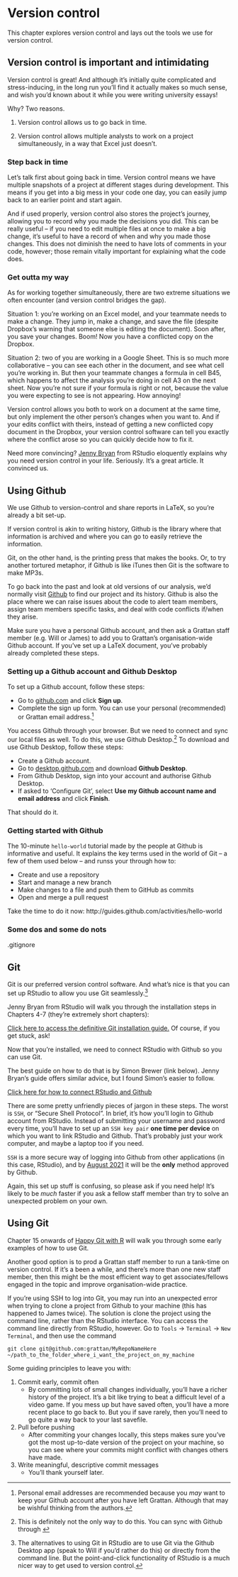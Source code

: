# Version control {#version-control}

This chapter explores version control and lays out the tools we use for version control.

## Version control is important and intimidating

Version control is great! And although it's initially quite complicated and stress-inducing, in the long run you'll find it actually makes so much sense, and wish you'd known about it while you were writing university essays! 

Why? Two reasons.

1. Version control allows us to go back in time. 

2. Version control allows multiple analysts to work on a project simultaneously, in a way that Excel just doesn't.

### Step back in time

Let's talk first about going back in time. Version control means we have multiple snapshots of a project at different stages during development. This means if you get into a big mess in your code one day, you can easily jump back to an earlier point and start again. 

And if used properly, version control also stores the project's journey, allowing you to record why you made the decisions you did. This can be really useful -- if you need to edit multiple files at once to make a big change, it's useful to have a record of when and why you made those changes. This does not diminish the need to have lots of comments in your code, however; those remain vitally important for explaining what the code does.

### Get outta my way

As for working together simultaneously, there are two extreme situations we often encounter (and version control bridges the gap). 

Situation 1: you're working on an Excel model, and your teammate needs to make a change. They jump in, make a change, and save the file (despite Dropbox's warning that someone else is editing the document). Soon after, you save your changes. Boom! Now you have a conflicted copy on the Dropbox. 

Situation 2: two of you are working in a Google Sheet. This is so much more collaborative -- you can see each other in the document, and see what cell you're working in. But then your teammate changes a formula in cell B45, which happens to affect the analysis you're doing in cell A3 on the next sheet. Now you're not sure if your formula is right or not, because the value you were expecting to see is not appearing. How annoying! 

Version control allows you both to work on a document at the same time, but only implement the other person's changes when you want to. And if your edits conflict with theirs, instead of getting a new conflicted copy document in the Dropbox, your version control software can tell you exactly where the conflict arose so you can quickly decide how to fix it. 

Need more convincing? [Jenny Bryan](https://peerj.com/preprints/3159v2/) from RStudio eloquently explains why you need version control in your life. Seriously. It's a great article. It convinced us.


## Using Github

We use Github to version-control and share reports in LaTeX, so you're already a bit set-up. 

If version control is akin to writing history, Github is the library where that information is archived and where you can go to easily retrieve the information.

Git, on the other hand, is the printing press that makes the books. Or, to try another tortured metaphor, if Github is like iTunes then Git is the software to make MP3s. 

To go back into the past and look at old versions of our analysis, we'd normally visit [Github](http://github.com) to find our project and its history. Github is also the place where we can raise issues about the code to alert team members, assign team members specific tasks, and deal with code conflicts if/when they arise.

Make sure you have a personal Github account, and then ask a Grattan staff member (e.g. Will or James) to add you to Grattan's organisation-wide Github account. If you've set up a LaTeX document, you've probably already completed these steps.

### Setting up a Github account and Github Desktop

To set up a Github account, follow these steps:

- Go to [github.com](github.com) and click **Sign up**.
- Complete the sign up form. You can use your personal (recommended) or Grattan email address.^[Personal email addresses are recommended because you _may_ want to keep your Github account after you have left Grattan. Although that may be wishful thinking from the authors.]

You access Github through your browser. But we need to connect and sync our local files as well. To do this, we use Github Desktop.^[This is definitely not the only way to do this. You can sync with Github through ]
To download and use Github Desktop, follow these steps:

- Create a Github account.
- Go to [desktop.github.com](desktop.github.com) and download **Github Desktop**.
- From Github Desktop, sign into your account and authorise Github Desktop.
- If asked to 'Configure Git', select **Use my Github account name and email address** and click **Finish**. 

That should do it. 

### Getting started with Github

The 10-minute `hello-world` tutorial made by the people at Github is informative and useful.
It explains the key terms used in the world of Git -- a few of them used below -- and runss your through how to:

- Create and use a repository
- Start and manage a new branch
- Make changes to a file and push them to GitHub as commits
- Open and merge a pull request

Take the time to do it now: http://guides.github.com/activities/hello-world


### Some dos and some do nots

.gitignore



## Git

Git is our preferred version control software. And what's nice is that you can set up RStudio to allow you use Git seamlessly.^[The alternatives to using Git in RStudio are to use Git via the Github Desktop app (speak to Will if you'd rather do this) or directly from the command line. But the point-and-click functionality of RStudio is a much nicer way to get used to version control.]

Jenny Bryan from RStudio will walk you through the installation steps in Chapters 4-7 (they're extremely short chapters):

[Click here to access the definitive Git installation guide.](https://happygitwithr.com/install-intro.html) 
Of course, if you get stuck, ask!

Now that you're installed, we need to connect RStudio with Github so you can use Git. 

The best guide on how to do that is by Simon Brewer (link below). Jenny Bryan's guide offers similar advice, but I found Simon's easier to follow. 

[Click here for how to connect RStudio and Github](http://rstudio-pubs-static.s3.amazonaws.com/485236_9e71a253a02748cba293213a8aec5fe8.html)

There are some pretty unfriendly pieces of jargon in these steps. The worst is `SSH`, or "Secure Shell Protocol". In brief, it's how you'll login to Github account from RStudio. Instead of submitting your username and password every time, you'll have to set up an `SSH key pair` **one time per device** on which you want to link RStudio and Github. That's probably just your work computer, and maybe a laptop too if you need. 

`SSH` is a more secure way of logging into Github from other applications (in this case, RStudio), and by [August 2021](https://github.blog/2020-12-15-token-authentication-requirements-for-git-operations/) it will be the **only** method approved by Github. 

Again, this set up stuff is confusing, so please ask if you need help! It's likely to be *much* faster if you ask a fellow staff member than try to solve an unexpected problem on your own.



## Using Git

Chapter 15 onwards of [Happy Git with R](https://happygitwithr.com/install-intro.html) will walk you through some early examples of how to use Git. 

Another good option is to prod a Grattan staff member to run a tank-time on version control. If it's a been a while, and there's more than one new staff member, then this might be the most efficient way to get associates/fellows engaged in the topic and improve organisation-wide practice.

If you're using SSH to log into Git, you may run into an unexpected error when trying to clone a project from Github to your machine (this has happened to James twice). The solution is clone the project using the command line, rather than the RStudio interface. You can access the command line directly from RStudio, however. Go to `Tools` -> `Terminal` -> `New Terminal`, and then use the command 
```{}
git clone git@github.com:grattan/MyRepoNameHere ~/path_to_the_folder_where_i_want_the_project_on_my_machine
```

Some guiding principles to leave you with: 

1. Commit early, commit often
    + By committing lots of small changes individually, you'll have a richer history of the project. It's a bit like trying to beat a difficult level of a video game. If you mess up but have saved often, you'll have a more recent place to go back to. But you if save rarely, then you'll need to go quite a way back to your last savefile. 

2. Pull before pushing
    + After commiting your changes locally, this steps makes sure you've got the most up-to-date version of the project on your machine, so you can see where your commits might conflict with changes others have made. 

3. Write meaningful, descriptive commit messages
    + You'll thank yourself later. 

